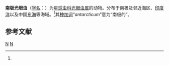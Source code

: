 {{Speciesbox
| genus = Actinomma
| species = antarcticum
| authority = ([[恩斯特·海克尔|Haeckel]], 1887)<ref name='id9051'>{{cite web| url =http://www.bioinfo.cn/db05/BjdwSpecies.php?action=view&id=9051| title =南极光眼虫| work =《中国动物物种编目数据库》| publisher =中国科学院微生物研究所| author =中国科学院动物研究所| accessdate =2009-04-16| deadurl =yes| archiveurl =https://web.archive.org/web/20160305002246/http://www.bioinfo.cn/db05/BjdwSpecies.php?action=view&id=9051| archivedate =2016-03-05}}</ref>
}}

'''南极光眼虫'''（[[学名|学名]]：{{lang|la|''Actinomma antarcticum''}}）为[[星球虫科|星球虫科]][[光眼虫属|光眼虫属]]的动物。分布于南极及邻近海区、[[印度洋|印度洋]]以及中国[[东海|东海]]等海域。<ref name='id9051'/>其[[种加词|种加词]]“''antarcticum''”意为“南极的”。

== 参考文献 ==
{{reflist}}

{{Taxonbar|from=Q10908163}}

[[Category:光眼虫属|N]]
[[Category:_1887年描述的动物|N]]


{{放射虫小作品}}